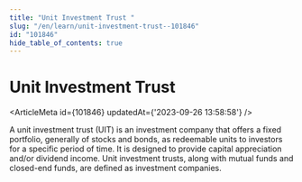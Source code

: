 ```yaml
---
title: "Unit Investment Trust "
slug: "/en/learn/unit-investment-trust--101846"
id: "101846"
hide_table_of_contents: true
---
```



# Unit Investment Trust 

<ArticleMeta id={101846} updatedAt={'2023-09-26 13:58:58'} />
<div className='border-solid border-b border-t-0 my-4 border-[var(--ifm-color-gray-300)]' />

A unit investment trust (UIT) is an investment company that offers a fixed portfolio, generally of stocks and bonds, as redeemable units to investors for a specific period of time. It is designed to provide capital appreciation and/or dividend income. Unit investment trusts, along with mutual funds and closed-end funds, are defined as investment companies.
